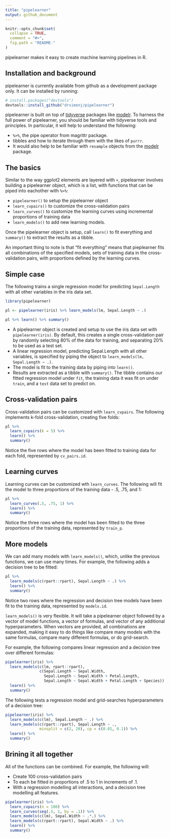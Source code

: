```yaml
---
title: "pipelearner"
output: github_document
---
```


<!-- README.md is generated from README.Rmd. Please edit that file -->

```r
knitr::opts_chunk$set(
  collapse = TRUE,
  comment = "#>",
  fig.path = "README-"
)
```

pipelearner makes it easy to create machine learning pipelines in R.

## Installation and background

pipelearner is currently available from github as a development package only. It can be installed by running:

```r
# install.packages("devtools")
devtools::install_github("drsimonj/pipelearner")
```

pipelearner is built on top of [tidyverse](https://github.com/tidyverse/tidyverse) packages like [modelr](https://github.com/hadley/modelr). To harness the full power of pipelearner, you should be familiar with tidyverse tools and principles. In particular, it will help to understand the following:

- `%>%`, the pipe operator from magrittr package.
- tibbles and how to iterate through them with the likes of `purrr`.
- It would also help to be familiar with `resample` objects from the [modelr](https://github.com/hadley/modelr) package.

## The basics

Similar to the way ggplot2 elements are layered with `+`, pipelearner involves building a pipelearner object, which is a list, with functions that can be piped into eachother with `%>%`:

- `pipelearner()` to setup the pipelearner object
- `learn_cvpairs()` to customize the cross-validation pairs
- `learn_curves()` to customize the learning curves using incremental proportions of training data
- `learn_models()` to add new learning models.

Once the pipelearner object is setup, call `learn()` to fit everything and `summary()` to extract the results as a tibble.

An important thing to note is that "fit everything" means that pieplearner fits all combinations of the specified models, sets of training data in the cross-validation pairs, with proportions defined by the learning curves.

## Simple case

The following trains a single regression model for predicting `Sepal.Length` with all other variables in the iris data set.

```r
library(pipelearner)

pl <- pipelearner(iris) %>% learn_models(lm, Sepal.Length ~ .)

pl %>% learn() %>% summary()
```

- A pipelearner object is created and setup to use the iris data set with `pipelearner(iris)`. By default, this creates a single cross-validation pair by randomly selecting 80% of the data for training, and separating 20% to be used as a test set.
- A linear regression model, predicting Sepal.Length with all other variables, is specified by piping the object to `learn_models(lm, Sepal.Length ~ .)`.
- The model is fit to the training data by piping into `learn()`.
- Results are extracted as a tibble with `summary()`. The tibble contains our fitted regression model under `fit`, the training data it was fit on under `train`, and a `test` data set to predict on.

## Cross-validation pairs

Cross-validation pairs can be customized with `learn_cvpairs`. The following implements k-fold cross-validation, creating five folds:

```r
pl %>%
  learn_cvpairs(k = 5) %>% 
  learn() %>% 
  summary()
```

Notice the five rows where the model has been fitted to training data for each fold, represented by `cv_pairs.id`.

## Learning curves

Learning curves can be customized wth `learn_curves`. The following will fit the model to three proportions of the training data - .5, .75, and 1:

```r
pl %>% 
  learn_curves(.5, .75, 1) %>% 
  learn() %>% 
  summary()
```

Notice the three rows where the model has been fitted to the three proportions of the training data, represented by `train_p`.

## More models

We can add many models with `learn_models()`, which, unlike the previous functions, we can use many times. For example, the following adds a decision tree to be fitted:

```r
pl %>% 
  learn_models(c(rpart::rpart), Sepal.Length ~ .) %>% 
  learn() %>% 
  summary()
```

Notice two rows where the regression and decision tree models have been fit to the training data, represented by `models.id`.

`learn_models()` is very flexible. It will take a pipelearner object followed by a vector of model functions, a vector of formulas, and vector of any additional hyperparameters. When vectors are provided, all combinations are expanded, making it easy to do things like compare many models with the same formulas, compare many different formulas, or do grid-search.

For example, the following compares linear regression and a decision tree over different formulas:

```r
pipelearner(iris) %>%
  learn_models(c(lm, rpart::rpart),
               c(Sepal.Length ~ Sepal.Width,
                 Sepal.Length ~ Sepal.Width + Petal.Length,
                 Sepal.Length ~ Sepal.Width + Petal.Length + Species)) %>% 
  learn() %>% 
  summary()
```

The following tests a regression model and grid-searches hyperparameters of a decision tree:

```r
pipelearner(iris) %>%
  learn_models(c(lm), Sepal.Length ~ .) %>% 
  learn_models(c(rpart::rpart), Sepal.Length ~ .,
               minsplit = c(2, 20), cp = c(0.01, 0.1)) %>% 
  learn() %>% 
  summary()
```

## Brining it all together

All of the functions can be combined. For example, the following will:

- Create 100 cross-validation pairs
- To each be fitted in proportions of .5 to 1 in increments of .1.
- With a regression modelling all interactions, and a decision tree modelling all features.

```r
pipelearner(iris) %>% 
  learn_cvpairs(n = 100) %>% 
  learn_curves(seq(.5, 1, by = .1)) %>% 
  learn_models(c(lm), Sepal.Width ~ .*.) %>% 
  learn_models(c(rpart::rpart), Sepal.Width ~ .) %>% 
  learn() %>% 
  summary()
```

